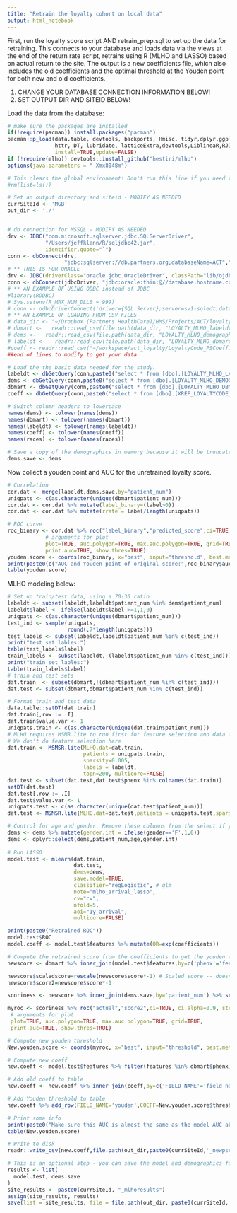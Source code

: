 ```yaml
---
title: "Retrain the loyalty cohort on local data"
output: html_notebook
---
```


First, run the loyalty score script AND retrain_prep.sql to set up the data for retraining. This connects to your database and loads data via the views at the end of the return rate script, retrains using R (MLHO and LASSO) based on actual return to the site. The output is a new coefficients file, which also includes the old coefficients and the optimal threshold at the Youden point for both new and old coefficients.

1) CHANGE YOUR DATABASE CONNECTION INFORMATION BELOW!
2) SET OUTPUT DIR AND SITEID BELOW!

Load the data from the database:

```r
# make sure the packages are installed
if(!require(pacman)) install.packages("pacman")
pacman::p_load(data.table, devtools, backports, Hmisc, tidyr,dplyr,ggplot2,plyr,scales,readr, pROC,
               httr, DT, lubridate, latticeExtra,devtools,LiblineaR,RJDBC, scales, tidyverse,reshape2,foreach,doParallel,caret,gbm,lubridate,praznik,
               install=TRUE,update=FALSE)
if (!require(mlho)) devtools::install_github("hestiri/mlho")
options(java.parameters = "-Xmx8048m")

# This clears the global environment! Don't run this line if you need to keep your other variables around!
#rm(list=ls())

# Set an output directory and siteid - MODIFY AS NEEDED
currSiteId <- 'MGB'
out_dir <- './'


# db connection for MSSQL - MODIFY AS NEEDED
drv <- JDBC("com.microsoft.sqlserver.jdbc.SQLServerDriver",
            "/Users/jeffklann/R/sqljdbc42.jar",
            identifier.quote="`")
conn <- dbConnect(drv,
                  "jdbc:sqlserver://db.partners.org;databaseName=ACT","user","password")
# ** THIS IS FOR ORACLE
drv <- JDBC(driverClass="oracle.jdbc.OracleDriver", classPath="lib/ojdbc6.jar")
conn <- dbConnect(jdbcDriver, "jdbc:oracle:thin:@//database.hostname.com:port/service_name_or_sid", "username", "password")
# ** AN EXAMPLE OF USING ODBC instead of JDBC
#library(RODBC)
# Sys.setenv(R_MAX_NUM_DLLS = 999)
# conn <- odbcDriverConnect('driver={SQL Server};server=sv1-sqledt;database=I2B2ACT;trusted_connection=true')
# ** AN EXAMPLE OF LOADING FROM CSV FILES
# data_dir <- "~/Dropbox (Partners HealthCare)/HMS/Projects/ACT/loyalty_cohorts/mgb_returnmlho"
# dbmart <-   readr::read_csv(file.path(data_dir, "LOYALTY_MLHO_labeldt.csv"))
# dems <-   readr::read_csv(file.path(data_dir, "LOYALTY_MLHO_demographic.csv"))
# labeldt <-   readr::read_csv(file.path(data_dir, "LOYALTY_MLHO_dbmart1Y.csv"))
#coeff <- readr::read_csv("~/workspace/act_loyalty/LoyaltyCode_PSCoeff.csv")
##end of lines to modify to get your data

# Load the the basic data needed for the study.
labeldt <- dbGetQuery(conn,paste0("select * from [dbo].[LOYALTY_MLHO_LABELDT1Y_VW]"))
dems <- dbGetQuery(conn,paste0("select * from [dbo].[LOYALTY_MLHO_DEMOGRAPHIC_VW]"))
dbmart <- dbGetQuery(conn,paste0("select * from [dbo].[LOYALTY_MLHO_DBMART_VW]"))
coeff <- dbGetQuery(conn,paste0("select * from [dbo].[XREF_LOYALTYCODE_PSCOEFF]"))

# Switch column headers to lowercase
names(dems) <- tolower(names(dems))
names(dbmart) <- tolower(names(dbmart))
names(labeldt) <- tolower(names(labeldt))
names(coeff) <- tolower(names(coeff))
names(races) <- tolower(names(races))

# Save a copy of the demographics in memory because it will be truncated for MLHO
dems.save <- dems

```

Now collect a youden point and AUC for the unretrained loyalty score.

```r
# Correlation
cor.dat <- merge(labeldt,dems.save,by="patient_num")
uniqpats <- c(as.character(unique(dbmart$patient_num)))
cor.dat <- cor.dat %>% mutate(label_binary=(label>0))
cor.dat <- cor.dat %>% mutate(rrate = label/length(uniqpats))

# ROC curve
roc_binary <- cor.dat %>% roc("label_binary","predicted_score",ci=TRUE, ci.alpha=0.9, stratified=FALSE,
            # arguments for plot
            plot=TRUE, auc.polygon=TRUE, max.auc.polygon=TRUE, grid=TRUE,
            print.auc=TRUE, show.thres=TRUE)
youden.score <- coords(roc_binary, x="best", input="threshold", best.method="youden")
print(paste0(c("AUC and Youden point of original score:",roc_binary$auc))) 
table(youden.score)
```


MLHO modeling below:

```r
# Set up train/test data, using a 70-30 ratio
labeldt <- subset(labeldt,labeldt$patient_num %in% dems$patient_num)
labeldt$label <- ifelse(labeldt$label >=1,1,0)
uniqpats <- c(as.character(unique(dbmart$patient_num)))
test_ind <- sample(uniqpats,
                   round(.7*length(uniqpats)))
test_labels <- subset(labeldt,labeldt$patient_num %in% c(test_ind))
print("test set lables:")
table(test_labels$label)
train_labels <- subset(labeldt,!(labeldt$patient_num %in% c(test_ind)))
print("train set lables:")
table(train_labels$label)
# train and test sets
dat.train  <- subset(dbmart,!(dbmart$patient_num %in% c(test_ind)))
dat.test <- subset(dbmart,dbmart$patient_num %in% c(test_ind))

# Format train and test data
data.table::setDT(dat.train)
dat.train[,row := .I]
dat.train$value.var <- 1
uniqpats.train <- c(as.character(unique(dat.train$patient_num)))
# MLHO requires MSMR.lite to run first for feature selection and data formatting
# We don't do feature selection here
dat.train <- MSMSR.lite(MLHO.dat=dat.train,
                        patients = uniqpats.train,
                        sparsity=0.005,
                        labels = labeldt,
                        topn=200, multicore=FALSE)
dat.test <- subset(dat.test,dat.test$phenx %in% colnames(dat.train))
setDT(dat.test)
dat.test[,row := .I]
dat.test$value.var <- 1
uniqpats.test <- c(as.character(unique(dat.test$patient_num)))
dat.test <- MSMSR.lite(MLHO.dat=dat.test,patients = uniqpats.test,sparsity=NA,jmi = FALSE,labels = labeldt, multicore=FALSE)

# Control for age and gender. Remove these columns from the select if you do not wish to.
dems <- dems %>% mutate(gender.int = ifelse(gender=='F',1,0))
dems <- dplyr::select(dems,patient_num,age,gender.int)
 
# Run LASSO
model.test <- mlearn(dat.train,
                     dat.test,
                     dems=dems,
                     save.model=TRUE,
                     classifier="regLogistic", # glm
                     note="mlho_arrival_lasso",
                     cv="cv",
                     nfold=5,
                     aoi="1y_arrival",
                     multicore=FALSE)

print(paste0("Retrained ROC"))
model.test$ROC
model.coeff <- model.test$features %>% mutate(OR=exp(coefficients))

```

```r
# Compute the retrained score from the coefficients to get the youden threshold
newscore <- dbmart %>% inner_join(model.test$features,by=c('phenx'='features')) %>% group_by(patient_num) %>% dplyr::summarise(score=sum(coefficients))

newscore$scaledscore=rescale(newscore$score*-1) # Scaled score -- doesn't work for prediction!
newscore$score2=newscore$score*-1

scoriness <- newscore %>% inner_join(dems.save,by='patient_num') %>% select(patient_num,score2,predicted_score,scaledscore) %>% inner_join(model.test$AE, by='patient_num')

myroc <- scoriness %>% roc("actual","score2",ci=TRUE, ci.alpha=0.9, stratified=FALSE,
 # arguments for plot
 plot=TRUE, auc.polygon=TRUE, max.auc.polygon=TRUE, grid=TRUE,
 print.auc=TRUE, show.thres=TRUE)

# Compute new youden threshold
New.youden.score <- coords(myroc, x="best", input="threshold", best.method="youden")

# Compute new coeff
new.coeff <- model.test$features %>% filter(features %in% dbmart$phenx) %>% mutate(COEFF=coefficients*-1) %>% dplyr::rename(FIELD_NAME=features) %>% select(FIELD_NAME,COEFF)

# Add old coeff to table
new.coeff <- new.coeff %>% inner_join(coeff,by=c('FIELD_NAME'='field_name')) %>% dplyr::rename(ORIG_COEFF=coeff)

# Add Youden threshold to table
new.coeff %>% add_row(FIELD_NAME='youden',COEFF=New.youden.score$threshold, ORIG_COEFF=youden.score$threshold) 

# Print some info 
print(paste0("Make sure this AUC is almost the same as the model AUC above, or something is amiss: ",myroc$auc))
table(New.youden.score)

# Write to disk
readr::write_csv(new.coeff,file.path(out_dir,paste0(currSiteId,'_newpscoeff.csv')))
```

```r
# This is an optional step - you can save the model and demographics for safekeeping if you like - it is large
results <- list(
  model.test, dems.save
)
site_results <- paste0(currSiteId, "_mlhoresults")
assign(site_results, results)
save(list = site_results, file = file.path(out_dir, paste0(currSiteId, "_mlhoreturnresults_modelonly.rda")))
```

